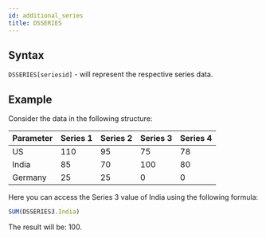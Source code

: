```yaml
---
id: additional_series
title: DSSERIES
---
```


## Syntax

`DSSERIES[seriesid]` - will represent the respective series data.

## Example

Consider the data in the following structure:

| Parameter | Series 1 | Series 2 | Series 3 | Series 4 |
|-----------|----------|----------|----------|----------|
| US        | 110      | 95       | 75       | 78       |
| India     | 85       | 70       | 100      | 80       |
| Germany   | 25       | 25       | 0        | 0        |

Here you can access the Series 3 value of India using the following formula:

```javascript
SUM(DSSERIES3.India)
```

The result will be: 100.
